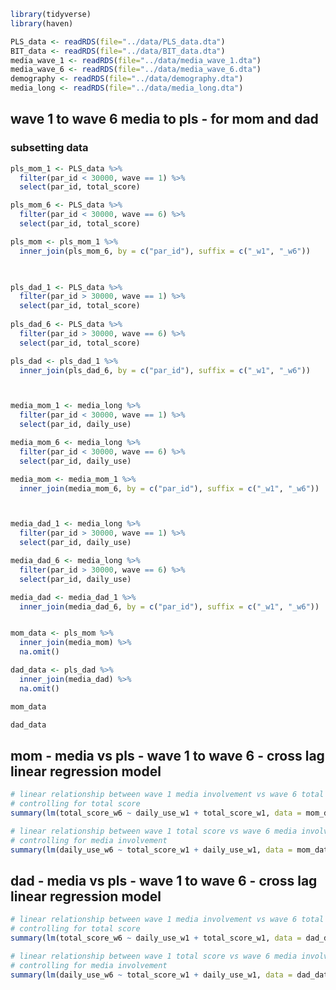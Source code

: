 ```r
library(tidyverse)
library(haven)

PLS_data <- readRDS(file="../data/PLS_data.dta")
BIT_data <- readRDS(file="../data/BIT_data.dta")
media_wave_1 <- readRDS(file="../data/media_wave_1.dta")
media_wave_6 <- readRDS(file="../data/media_wave_6.dta")
demography <- readRDS(file="../data/demography.dta")
media_long <- readRDS(file="../data/media_long.dta")
```

## wave 1 to wave 6 media to pls - for mom and dad

### subsetting data
```r
pls_mom_1 <- PLS_data %>% 
  filter(par_id < 30000, wave == 1) %>%
  select(par_id, total_score)

pls_mom_6 <- PLS_data %>% 
  filter(par_id < 30000, wave == 6) %>%
  select(par_id, total_score)

pls_mom <- pls_mom_1 %>% 
  inner_join(pls_mom_6, by = c("par_id"), suffix = c("_w1", "_w6"))


  
pls_dad_1 <- PLS_data %>%
  filter(par_id > 30000, wave == 1) %>%
  select(par_id, total_score)
  
pls_dad_6 <- PLS_data %>%
  filter(par_id > 30000, wave == 6) %>%
  select(par_id, total_score)

pls_dad <- pls_dad_1 %>% 
  inner_join(pls_dad_6, by = c("par_id"), suffix = c("_w1", "_w6"))



media_mom_1 <- media_long %>%
  filter(par_id < 30000, wave == 1) %>% 
  select(par_id, daily_use)

media_mom_6 <- media_long %>%
  filter(par_id < 30000, wave == 6) %>% 
  select(par_id, daily_use)

media_mom <- media_mom_1 %>% 
  inner_join(media_mom_6, by = c("par_id"), suffix = c("_w1", "_w6"))



media_dad_1 <- media_long %>% 
  filter(par_id > 30000, wave == 1) %>% 
  select(par_id, daily_use)

media_dad_6 <- media_long %>% 
  filter(par_id > 30000, wave == 6) %>% 
  select(par_id, daily_use)

media_dad <- media_dad_1 %>% 
  inner_join(media_dad_6, by = c("par_id"), suffix = c("_w1", "_w6"))


mom_data <- pls_mom %>%
  inner_join(media_mom) %>% 
  na.omit()

dad_data <- pls_dad %>%
  inner_join(media_dad) %>% 
  na.omit()

mom_data

dad_data
```

## mom - media vs pls - wave 1 to wave 6 - cross lag linear regression model

```r
# linear relationship between wave 1 media involvement vs wave 6 total score
# controlling for total score
summary(lm(total_score_w6 ~ daily_use_w1 + total_score_w1, data = mom_data))
```

```r
# linear relationship between wave 1 total score vs wave 6 media involvement
# controlling for media involvement
summary(lm(daily_use_w6 ~ total_score_w1 + daily_use_w1, data = mom_data))
```


## dad - media vs pls - wave 1 to wave 6 - cross lag linear regression model

```r
# linear relationship between wave 1 media involvement vs wave 6 total score
# controlling for total score
summary(lm(total_score_w6 ~ daily_use_w1 + total_score_w1, data = dad_data))
```

```r
# linear relationship between wave 1 total score vs wave 6 media involvement
# controlling for media involvement
summary(lm(daily_use_w6 ~ total_score_w1 + daily_use_w1, data = dad_data))
```


